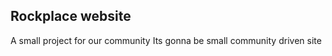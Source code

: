 == Rockplace website ==
A small project for our community
Its gonna be small community driven site

